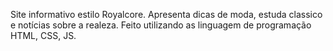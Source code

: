 Site informativo estilo Royalcore.
Apresenta dicas de moda, estuda classico e notícias sobre a realeza. 
Feito utilizando as linguagem de programação HTML, CSS, JS.
